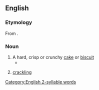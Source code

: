 ==English==

===Etymology===
From {{etyl|fr|en}} {{m|fr|craquelin}}.

===Noun===
{{en-noun}}

# A hard, crisp or crunchy [[cake]] or [[biscuit]]
#* {{quote-book|en|year=1842|author={{w|Letitia Elizabeth Landon}}|title=Lady Anne Granard|volume=1|page=208|text=I will take charge of the cake department, including, if I remember rightly, plum and plain, rout cakes, and macaroons, finger biscuits, and '''cracknels'''.}}
# {{lb|en|in the plural}} [[crackling]] {{gloss|fried pork fat}}

[[Category:English 2-syllable words]]